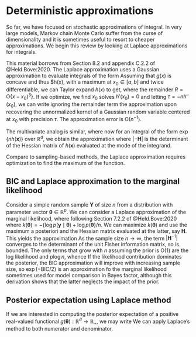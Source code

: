 # Deterministic approximations

So far, we have focused on stochastic approximations of integral. In very large models, Markov chain Monte Carlo suffer from the curse of dimensionality and it is sometimes useful to resort to cheaper approximations. We begin this review by looking at Laplace approximations for integrals.


This material borrows from Section 8.2 and appendix C.2.2 of @Held.Bove:2020. The Laplace approximation uses a Gaussian approximation to evaluate integrals of the form
\begin{align*}
I_n= \int_a^b g(x) \mathrm{d} x = \exp\{nh(x)\}\mathrm{d} x.           \end{align*}
Assuming that $g(x)$ is concave and thus $h(x),  with a maximum at $x_0 \in [a,b]$ and twice differentiable, we can Taylor expand $h(x)$ to get,
\begin{align*}
h(x) = h(x_0) + h'(x_0)(x-x_0) + h''(x_0)(x-x_0)^2/2 + R
\end{align*}
where the remainder $R=\mathrm{O}\{x-x_0)^3\}$. If we optimize, we find $x_0$ solves $h'(x_0)=0$ and letting $\tau=-nh''(x_0)$, we can write ignoring the remainder term the approximation
\begin{align*}
 I_n &\approx \exp\{nh(x_0)\} \int_{a}^b \exp \left\{-\frac{1}{2}(x-x_0)^2\right\}
  \\&= \exp\{nh(x_0)\} \left(\frac{2\pi}{\tau}\right)^{1/2} \left[\Phi\left\{ \tau(b-x_0)\right\} - \Phi\left\{\tau(a-x_0)\right\}\right]
\end{align*}
upon recovering the unnormalized kernel of a Gaussian random variable centered at $x_0$ with precision $\tau$. The approximation error is $\mathrm{O}(n^{-1})$.

The multivariate analog is similar, where now for an integral of the form $\exp\{nh(\boldsymbol{x})\}$ over $\mathbb{R}^d$, we obtain the approximation
\begin{align*}
 I_n \approx \left(\frac{2\pi}{n}\right)^{p/2} | -\mathbf{H}(\boldsymbol{x}_0)|^{-1/2}\exp\{-nh(\boldsymbol{x}_0)\}.
\end{align*}
where $| -\mathbf{H}|$ is the determinant of the Hessian matrix of $h(\boldsymbol{x})$ evaluated at the mode of the integrand.

Compare to sampling-based methods, the Laplace approximation requires optimization to find the maximum of the function.


:::{#prp-Laplace-marginal}

## BIC and Laplace approximation to the marginal likelihood

Consider a simple random sample $\boldsymbol{Y}$ of size $n$ from a distribution with parameter vector $\boldsymbol{\theta} \in \mathbb{R}^p$. We can consider a Laplace approximation of the marginal likelihood, where following Section 7.2.2 of @Held.Bove:2020
\begin{align*}
p(\boldsymbol{y}) &= \int p(\boldsymbol{y} \mid \boldsymbol{\theta}) p(\boldsymbol{\theta} \mathrm{d} \boldsymbol{\theta}
\\&= \int \exp\{-n k(\boldsymbol{\theta})\}\mathrm{d} \boldsymbol{\theta}
\end{align*}
where $k(\boldsymbol{\theta}) = - \{\log p(\boldsymbol{y} \mid \boldsymbol{\theta}) + \log p(\boldsymbol{\theta}\}/n$. We can maximize $k(\boldsymbol{\theta})$ and use the maximum a posteriori and the Hessian matrix evaluated at the latter, say $\mathbf{H}$. This yields the approximation
\begin{align*}
2\log p(\boldsymbol{y}) &= p\log(2\pi) -p\log n + \log |\mathbf{H}^{-1}| \\ & \quad + 2\log p(\boldsymbol{y} \mid \boldsymbol{\theta}) + 2\log p(\boldsymbol{\theta}.
\end{align*}
As the sample size $n \to \infty$, the term $|\mathbf{H}^{-1}|$ converges to the determinant of the unit Fisher information matrix, so is bounded. The only terms that grow with $n$ assuming the prior is $\mathrm{O}(1)$ are the log likelihood and $p \log n$, whence
\begin{align*}
-2\log p(\boldsymbol{y}) \approx \mathsf{BIC} = -2\log p(\boldsymbol{y} \mid \boldsymbol{\theta}) + p\log n
\end{align*}
If the likelihood contribution dominates the posterior, the $\mathsf{BIC}$ approximation will improve with increasing sample size, so $\exp(-\mathsf{BIC}/2)$ is an approximation fo the marginal likelihood sometimes used for model comparison in Bayes factor, although this derivation shows that the latter neglects the impact of the prior.

:::


:::{#prp-expectation-Laplace}

## Posterior expectation using Laplace method

If we are interested in computing the posterior expectation of a positive real-valued functional $g(\boldsymbol{\theta}): \mathbb{R}^d \to \mathbb{R}_{+}$, we may write
\begin{align*}
 \mathsf{E}_{\boldsymbol{\Theta} \mid \boldsymbol{Y}}(g(\boldsymbol{\theta}) \mid \boldsymbol{y}) &=  \frac{\int g(\boldsymbol{\theta}) p(\boldsymbol{y} \mid \boldsymbol{\theta}) p( \boldsymbol{\theta}) \mathrm{d} \boldsymbol{\theta}}{\int p(\boldsymbol{y} \mid \boldsymbol{\theta})p( \boldsymbol{\theta}) \mathrm{d} \boldsymbol{\theta}}
\end{align*}
We can apply Laplace's method to both numerator and denominator.

:::
